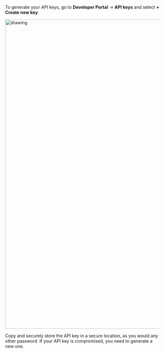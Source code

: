 To generate your API keys, go to **Developer Portal** → **API keys** and select **+ Create new key**.

<img src="../images/api-keys.png" alt="drawing" width="1000"/>

Copy and securely store the API key in a secure location, as you would any other password.
If your API key is compromised, you need to generate a new one.